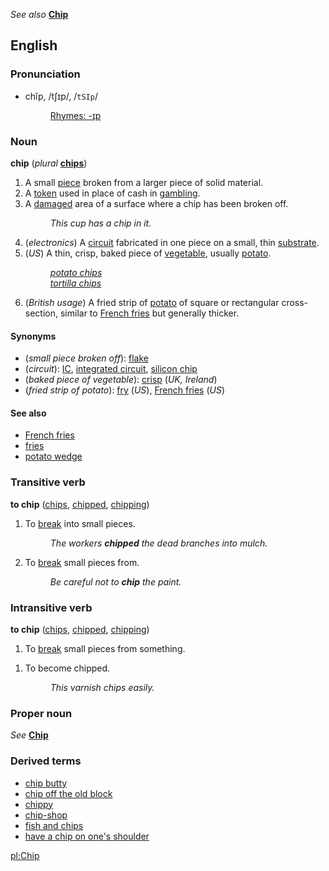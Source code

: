''See also'' '''[[Chip]]'''

==English==
===Pronunciation===
*chĭp, /tʃɪp/, /<tt>tSIp</tt>/
*:[[Rhymes:English:-ɪp|Rhymes: -ɪp]]

===Noun===
'''chip''' (''plural'' '''[[chips]]''')

#A small [[piece]] broken from a larger piece of solid material.
#A [[token]] used in place of cash in [[gambling]].
#A [[damage]]d area of a surface where a chip has been broken off.
#:''This cup has a chip in it.''
#(''electronics'') A [[circuit]] fabricated in one piece on a small, thin [[substrate]].
#(''US'') A thin, crisp, baked piece of [[vegetable]], usually [[potato]].
#:''[[potato chip]]s''
#:''[[tortilla chip]]s''
#(''British usage'') A fried strip of [[potato]] of square or rectangular cross-section, similar to [[French fries]] but generally thicker.
<!--# (''slang'') [[feces]].  (''[[Cow chip]]s'')-->

====Synonyms====
*(''small piece broken off''): [[flake]]
*(''circuit''): [[IC]], [[integrated circuit]], [[silicon chip]]
*(''baked piece of vegetable''): [[crisp]] (''UK, Ireland'')
*(''fried strip of potato''): [[fries|fry]] (''US''), [[French fry|French fries]] (''US'')

====See also====
*[[French fries]]
*[[fries]]
*[[potato wedge]]

===Transitive verb===
'''to chip''' ([[chips]], [[chipped]], [[chipping]])

#To [[break]] into small pieces.
#: ''The workers '''chipped''' the dead branches into mulch.''
#To [[break]] small pieces from.
#: ''Be careful not to '''chip''' the paint.''

===Intransitive verb===
'''to chip''' ([[chips]], [[chipped]], [[chipping]])

#To [[break]] small pieces from something.
<!--ensure any example here is of the INTRANSITIVE verb sense-->
#To become chipped.
#:''This varnish chips easily.''

===Proper noun===
''See'' '''[[Chip]]'''

===Derived terms===
*[[chip butty]]
*[[chip off the old block]]
*[[chippy]]
*[[chip-shop]]
*[[fish and chips]]
*[[have a chip on one's shoulder]]

[[pl:Chip]]